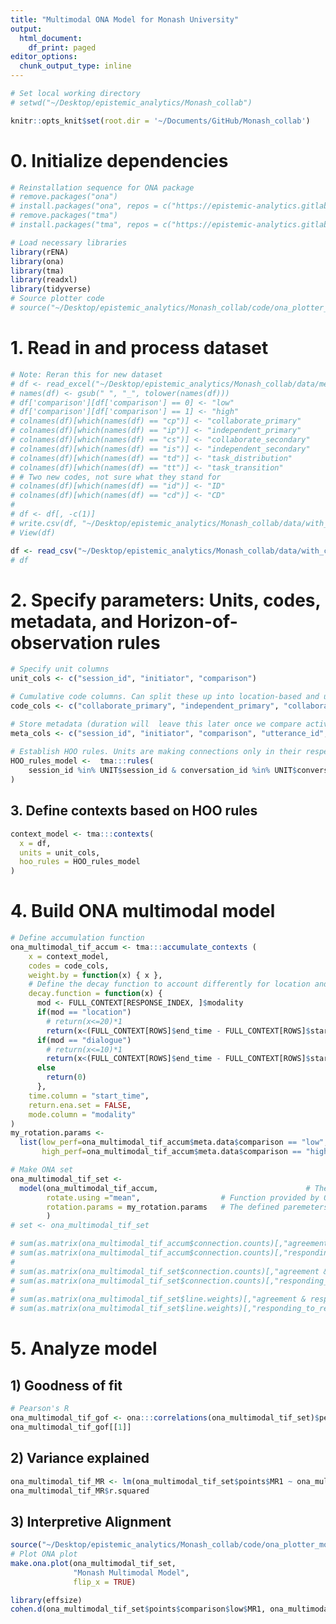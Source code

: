 ```yaml
---
title: "Multimodal ONA Model for Monash University"
output:
  html_document:
    df_print: paged
editor_options: 
  chunk_output_type: inline
---
```


```r
# Set local working directory
# setwd("~/Desktop/epistemic_analytics/Monash_collab")
```

```r
knitr::opts_knit$set(root.dir = '~/Documents/GitHub/Monash_collab')
```

# 0. Initialize dependencies 
```r
# Reinstallation sequence for ONA package
# remove.packages("ona")
# install.packages("ona", repos = c("https://epistemic-analytics.gitlab.io/qe-packages/ona/cran/", "https://cran.rstudio.org"))
# remove.packages("tma")
# install.packages("tma", repos = c("https://epistemic-analytics.gitlab.io/qe-packages/tma/cran/", "https://cran.rstudio.org"))

# Load necessary libraries 
library(rENA)
library(ona) 
library(tma)
library(readxl)
library(tidyverse)
# Source plotter code
# source("~/Desktop/epistemic_analytics/Monash_collab/code/ona_plotter_monash.R")
```

# 1. Read in and process dataset
```r
# Note: Reran this for new dataset
# df <- read_excel("~/Desktop/epistemic_analytics/Monash_collab/data/merged_A_15_7_8_codes_with_conversation_id.xlsx") %>% as.data.frame()
# names(df) <- gsub(" ", "_", tolower(names(df)))
# df['comparison'][df['comparison'] == 0] <- "low"
# df['comparison'][df['comparison'] == 1] <- "high"
# colnames(df)[which(names(df) == "cp")] <- "collaborate_primary"
# colnames(df)[which(names(df) == "ip")] <- "independent_primary"
# colnames(df)[which(names(df) == "cs")] <- "collaborate_secondary"
# colnames(df)[which(names(df) == "is")] <- "independent_secondary"
# colnames(df)[which(names(df) == "td")] <- "task_distribution"
# colnames(df)[which(names(df) == "tt")] <- "task_transition"
# # Two new codes, not sure what they stand for
# colnames(df)[which(names(df) == "id")] <- "ID"
# colnames(df)[which(names(df) == "cd")] <- "CD"
# 
# df <- df[, -c(1)]
# write.csv(df, "~/Desktop/epistemic_analytics/Monash_collab/data/with_comparison.csv", row.names = FALSE)
# View(df)
```

```r

df <- read_csv("~/Desktop/epistemic_analytics/Monash_collab/data/with_comparison.csv") %>% as.data.frame()
# df
```

# 2. Specify parameters: Units, codes, metadata, and Horizon-of-observation rules
```r
# Specify unit columns 
unit_cols <- c("session_id", "initiator", "comparison") 

# Cumulative code columns. Can split these up into location-based and utterance-based. Will be differently grouped after encoding modalities
code_cols <- c("collaborate_primary", "independent_primary", "collaborate_secondary", "independent_secondary", "task_distribution", "task_transition", "ID", "CD", "task_allo_and_plann", "provision_of_handover_information","info_sharing_and_situ_assess", "escalation", "information_requesting", "responding_to_request", "agreement")

# Store metadata (duration will  leave this later once we compare active and continuing impacts) 
meta_cols <- c("session_id", "initiator", "comparison", "utterance_id", "conversation_id", "text", "duration", "receiver", "location", "priority", "communication_type", "stage_based_on_num_of_student", "stage_based_on_scenario")
  
# Establish HOO rules. Units are making connections only in their respective sessions and conversations
HOO_rules_model <-  tma:::rules(
    session_id %in% UNIT$session_id & conversation_id %in% UNIT$conversation_id
)
```

## 3. Define contexts based on HOO rules
```r
context_model <- tma:::contexts(
  x = df,
  units = unit_cols,
  hoo_rules = HOO_rules_model
)
```

# 4. Build ONA multimodal model 
```r
# Define accumulation function
ona_multimodal_tif_accum <- tma:::accumulate_contexts (
    x = context_model,
    codes = code_cols,
    weight.by = function(x) { x },
    # Define the decay function to account differently for location and dialogue--arbitrary values that assume location is more continually impacting and dialogue is more actively impacting 
    decay.function = function(x) {
      mod <- FULL_CONTEXT[RESPONSE_INDEX, ]$modality
      if(mod == "location")
        # return(x<=20)*1
        return(x<(FULL_CONTEXT[ROWS]$end_time - FULL_CONTEXT[ROWS]$start_time +20))*1
      if(mod == "dialogue")
        # return(x<=10)*1
        return(x<(FULL_CONTEXT[ROWS]$end_time - FULL_CONTEXT[ROWS]$start_time +10))*1
      else
        return(0)
      },
    time.column = "start_time", 
    return.ena.set = FALSE,
    mode.column = "modality"
) 
my_rotation.params <-
  list(low_perf=ona_multimodal_tif_accum$meta.data$comparison == "low",
       high_perf=ona_multimodal_tif_accum$meta.data$comparison == "high")

# Make ONA set
ona_multimodal_tif_set <-
  model(ona_multimodal_tif_accum,                                 # The previously run accumulation above
        rotate.using ="mean",                  # Function provided by ONA
        rotation.params = my_rotation.params   # The defined paremeters for rotation
        )
# set <- ona_multimodal_tif_set
```

```r
# sum(as.matrix(ona_multimodal_tif_accum$connection.counts)[,"agreement & responding_to_request"])
# sum(as.matrix(ona_multimodal_tif_accum$connection.counts)[,"responding_to_request & agreement"])
# 
# sum(as.matrix(ona_multimodal_tif_set$connection.counts)[,"agreement & responding_to_request"])
# sum(as.matrix(ona_multimodal_tif_set$connection.counts)[,"responding_to_request & agreement"])
# 
# sum(as.matrix(ona_multimodal_tif_set$line.weights)[,"agreement & responding_to_request"])
# sum(as.matrix(ona_multimodal_tif_set$line.weights)[,"responding_to_request & agreement"])
```


# 5. Analyze model 
## 1) Goodness of fit
```r
# Pearson's R
ona_multimodal_tif_gof <- ona:::correlations(ona_multimodal_tif_set)$pearson
ona_multimodal_tif_gof[[1]]
```
## 2) Variance explained
```r
ona_multimodal_tif_MR <- lm(ona_multimodal_tif_set$points$MR1 ~ ona_multimodal_tif_set$points$comparison) %>% summary()
ona_multimodal_tif_MR$r.squared
```
## 3) Interpretive Alignment
```r
source("~/Desktop/epistemic_analytics/Monash_collab/code/ona_plotter_monash.R")
# Plot ONA plot
make.ona.plot(ona_multimodal_tif_set, 
              "Monash Multimodal Model", 
              flip_x = TRUE)
```

```r
library(effsize)
cohen.d(ona_multimodal_tif_set$points$comparison$low$MR1, ona_multimodal_tif_set$points$comparison$high$MR1)
```




